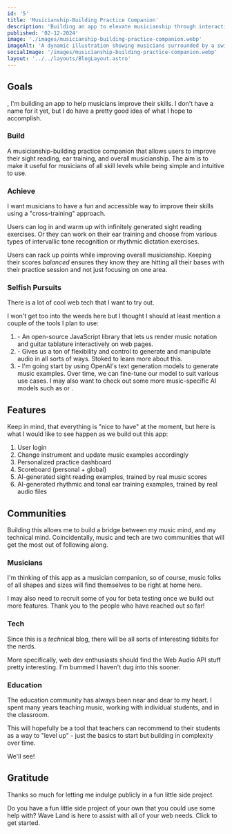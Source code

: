 ```yaml
---
id: '5'
title: 'Musicianship-Building Practice Companion'
description: 'Building an app to elevate musicianship through interactive sight-reading, ear training, and modern web tech.'
published: '02-12-2024'
image: './images/musicianship-building-practice-companion.webp'
imageAlt: 'A dynamic illustration showing musicians surrounded by a swirl of musical instruments, animated sheet music, and a digital audio interface, symbolizing the blend of traditional music with modern technology.'
socialImage: '/images/musicianship-building-practice-companion.webp'
layout: '../../layouts/BlogLayout.astro'
---
```



<PostHeader image={headerImage} frontmatter={frontmatter} />

## Goals

<Link href="/blog/using-technology-to-help-musicians" text="As I wrote about last week" />, I'm
building an app to help musicians improve their skills. I don't have a name for it yet, but I do
have a pretty good idea of what I hope to accomplish.

### Build

A musicianship-building practice companion that allows users to improve their sight reading, ear training, and overall musicianship. The aim is to make it useful for musicians of all skill levels while being simple and intuitive to use.

### Achieve

I want musicians to have a fun and accessible way to improve their skills using a "cross-training" approach.

Users can log in and warm up with infinitely generated sight reading exercises. Or they can work on their ear training and choose from various types of intervallic tone recognition or rhythmic dictation exercises.

Users can rack up points while improving overall musicianship. Keeping their scores _balanced_ ensures they know they are hitting all their bases with their practice session and not just focusing on one area.

### Selfish Pursuits

There is a lot of cool web tech that I want to try out.

I won't get too into the weeds here but I thought I should at least mention a couple of the tools I plan to use:

1. <Link href="https://www.vexflow.com/" text="VexFlow" newWindow={true} /> - An open-source JavaScript
   library that lets us render music notation and guitar tablature interactively on web pages.
2. <Link
     href="https://developer.mozilla.org/en-US/docs/Web/API/Web_Audio_API"
     text="Web Audio API"
     newWindow={true}
   /> - Gives us a ton of flexibility and control to generate and manipulate audio in all sorts of ways.
   Stoked to learn more about this.
3. <Link href="https://open.ai/" text="OpenAI API" newWindow={true} /> - I'm going start by using OpenAI's
   text generation models to generate music examples. Over time, we can fine-tune our model to suit various
   use cases. I may also want to check out some more music-specific AI models such as <Link
     href="https://magenta.tensorflow.org/"
     text="Magenta"
     newWindow={true}
   />
   or <Link href="https://www.aiva.ai/" text="AIVA" newWindow={true} />.

## Features

Keep in mind, that everything is "nice to have" at the moment, but here is what I would like to see happen as we build out this app:

1. User login
2. Change instrument and update music examples accordingly
3. Personalized practice dashboard
4. Scoreboard (personal + global)
5. AI-generated sight reading examples, trained by real music scores
6. AI-generated rhythmic and tonal ear training examples, trained by real audio files

## Communities

Building this allows me to build a bridge between my music mind, and my technical mind. Coincidentally, music and tech are two communities that will get the most out of following along.

### Musicians

I'm thinking of this app as a musician companion, so of course, music folks of all shapes and sizes will find themselves to be right at home here.

I may also need to recruit some of you for beta testing once we build out more features. Thank you to the people who have reached out so far!

### Tech

Since this is a *tech*nical blog, there will be all sorts of interesting tidbits for the nerds.

More specifically, web dev enthusiasts should find the Web Audio API stuff pretty interesting. I'm bummed I haven't dug into this sooner.

### Education

The education community has always been near and dear to my heart. I spent many years teaching music, working with individual students, and in the classroom.

This will hopefully be a tool that teachers can recommend to their students as a way to "level up" - just the basics to start but building in complexity over time.

We'll see!

## Gratitude

Thanks so much for letting me indulge publicly in a fun little side project.

Do you have a fun little side project of your own that you could use some help with? Wave Land is here to assist with all of your web needs. Click <Link href="/#contact" text="here" /> to get started.
